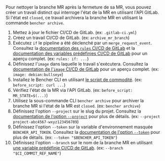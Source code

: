 
Pour nettoyer la branche MR après la fermeture de sa MR,
vous pouvez créer un travail distinct qui interroge l'état de la MR en utilisant l'API GitLab.
Si l'état est `closed`, ce travail archivera la branche MR en utilisant la commande `bencher archive`.

<MergeRequestsClosedCode />

1. Mettez à jour le fichier CI/CD de GitLab.
   (ex: `.gitlab-ci.yml`)
2. Créez un travail CI/CD de GitLab.
   (ex: `archive_mr_branch`)
3. Exécutez `if` le pipeline a été déclenché par un `merge_request_event`.
   Consultez la [documentation des `rules` CI/CD de GitLab][gitlab ci cd rules]
   et la [documentation des variables prédéfinies CI/CD de GitLab][gitlab ci cd redefined variables] pour un aperçu complet.
   (ex: `rules: if: ...`)
4. Définissez l'`image` dans laquelle le travail s'exécutera.
   Consultez la [documentation de l'`image` CI/CD de GitLab][gitlab ci cd image]
   pour un aperçu complet.
   (ex: `image: debian:bullseye`)
5. Installez le Bencher CLI en utilisant [le script de commodité][install bencher cli].
   (ex: `before_script: curl ...`)
6. Vérifiez l'état de la MR via l'API GitLab.
   (ex: `before_script: MR_STATE=$(...)`)
7. Utilisez la sous-commande CLI `bencher archive` pour archiver la branche MR
   si l'état de la MR est `closed`.
   (ex: `bencher archive`)
8. Définissez l'option `--project` sur le slug du projet.
   Consultez la [documentation de l'option `--project`][project option] pour plus de détails.
   (ex: `--project project-abc4567-wxyz123456789`)
9. Définissez l'option `--token` sur la variable d'environnement masquée `BENCHER_API_TOKEN`.
   Consultez la [documentation de l'option `--token`][token option] pour plus de détails.
   (ex: `--token "$BENCHER_API_TOKEN"`)
10. Définissez l'option `--branch` sur le nom de la branche MR
    en utilisant [une variable prédéfinie CI/CD de GitLab][gitlab ci cd redefined variables].
    (ex: `--branch "$CI_COMMIT_REF_NAME"`)

[gitlab ci cd rules]: https://docs.gitlab.com/ee/ci/jobs/job_control.html#common-if-clauses-for-rules
[gitlab ci cd redefined variables]: https://docs.gitlab.com/ee/ci/variables/predefined_variables.html
[gitlab ci cd image]: https://docs.gitlab.com/ee/ci/yaml/index.html#image

[install bencher cli]: /fr/docs/how-to/install-cli/#install-cli-with-script
[bencher run]: /fr/docs/explanation/bencher-run/
[project option]: /fr/docs/explanation/bencher-run/#--project-project
[token option]: /fr/docs/explanation/bencher-run/#--token-token